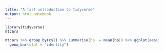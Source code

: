 ```yaml
---
title: "A fast introduction to tidyverse"
output: html_notebook
---
```


```r
library(tidyverse)
mtcars
```

```r
mtcars %>% group_by(cyl) %>% summarise(hp  = mean(hp)) %>% ggplot(aes(x = cyl, y = hp)) + 
  geom_bar(stat = "identity") 
```

